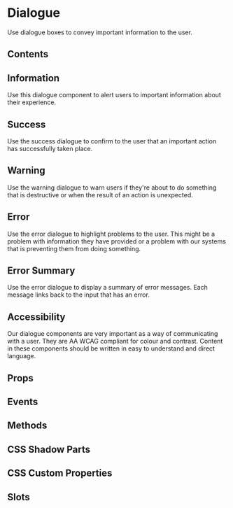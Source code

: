 # Dialogue

Use dialogue boxes to convey important information to the user.

## Contents

## Information

Use this dialogue component to alert users to important information about their experience.


<Information />

## Success

Use the success dialogue to confirm to the user that an important action has successfully taken place.


<Success />

## Warning

Use the warning dialogue to warn users if they're about to do something that is destructive or when the result of an action is unexpected.


<Warning />

## Error

Use the error dialogue to highlight problems to the user. This might be a problem with information they have provided or a problem with our systems that is preventing them from doing something.


<Error />

## Error Summary

Use the error dialogue to display a summary of error messages. Each message links back to the input that has an error.


<ErrorSummary />

## Accessibility

Our dialogue components are very important as a way of communicating with a user. They are AA WCAG compliant for colour and contrast. Content in these components should be written in easy to understand and direct language.

## Props


<Props />

## Events


<Events />

## Methods


<Methods />

## CSS Shadow Parts


<Parts />

## CSS Custom Properties


<CustomProps />

## Slots


<Slots />

